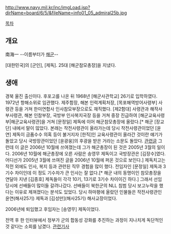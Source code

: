 http://www.navy.mil.kr/inc/imgLoad.jsp?dirName=board/6/5/&fileName=info01_05_admiral25b.jpg

[[목차]]
== 개요 ==
南海一 --이름부터가 [[해군]]--

[대한민국]의 [군인], [제독]. 25대 [해군참모총장]을 지냈다.

== 생애 ==
경북 울진 출신이다. 후포고를 나온 뒤 1968년 [해군사관학교] 26기로 입학하였다. 1972년 항해소위로 임관했다. 제주함장, 해본 인력계획처장, [목포해역방어사령부] 사령관 등을 거쳐 한미연합사 인사참모부장으로도 재직했다. [제2함대] 사령관과 해작사 부사령관, 해본 인참부장, 국방부 인사복지국장 등을 거쳐 중장 진급하여 [해군교육사령부|해군교육사령관]을 거쳐 [문정일] 제독에 이어 해군참모총장에 올랐다.[* 해군 [장교단] 내에서 말이 많았다. 본래는 작전사령관이 올라가는데 당시 작전사령관이었던 [윤연] 제독이 금품수수 의혹 등이 불거지자 [한직]인 교육사령관이 올라간 것이란 얘기가 돌았고 당시 국방장관이었던 [윤광웅]의 후광을 받은 거라는 소문도 돌았다. [http://www.badkiller.kr/bbs/board.php?bo_table=alim02&wr_id=10691&sfl=&stx=&sst=wr_good&sod=asc&sop=and&page=978 관련글] 그런데 이 글은 2006년 10월에 쓰여졌는데 그가 해군총장이 된 것은 2005년 3월의 일이다. 2006년 10월에 해군총장에 오른 사람은 송영무 제독이고 국방장관은 [김장수]였다. 어디선가 2005년 3월에 쓰여진 글을 2006년 10월에 퍼온 것으로 보인다.] 제독치고는 작전 외에도 인사, 복지 등과 관련된 직무 경험을 많이 했다. 전임자인 [문정일] 제독과 3기수 차이인데 이 정도 기수차가 큰 인사는 잘 없다.[* 해군 내의 동명이인 참모총장을 연달아 지낸 [김종호] 제독들이 각각 10기, 13기로 3기수 차이이긴 하다.] 그래서 선임 당시에 선배들이 많이들 갈려나갔다. 선배들이 북한군의 NLL 침범 당시 보고누락을 했다는 이유로 제껴졌다는 분석도 있었다. 당시 하마평에 올랐던 인물들은 작전사령관인 윤연(해사25기) 제독과 [김성만](해사25기) 해사교장이었다.

2006년에 퇴임했고 후임자는 [송영무] 제독이었다.

전역 후 한 인터뷰에서 정부가 군의 합동성 강화를 추진하는 과정이 지나치게 독단적인 것 같다는 소회를 남겼다. [http://www.mjknews.com/news/articleView.html?idxno=55089 관련기사]
